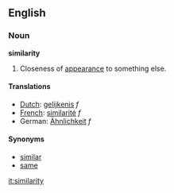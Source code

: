 ==English==
===Noun===
'''similarity'''

#Closeness of [[appearance]] to something else.

====Translations====
*[[Dutch]]: [[gelijkenis]] ''f''
*[[French]]: [[similarité]] ''f''
*German: [[Ähnlichkeit]] ''f''

====Synonyms====

*[[similar]]
*[[same]]

[[it:similarity]]
